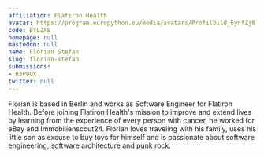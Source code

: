```yaml
---
affiliation: Flatiron Health
avatar: https://program.europython.eu/media/avatars/Profilbild_6ynfZj8.jpg
code: BYLZXE
homepage: null
mastodon: null
name: Florian Stefan
slug: florian-stefan
submissions:
- R3P9UX
twitter: null
---
```


Florian is based in Berlin and works as Software Engineer for Flatiron Health. Before joining Flatiron Health's mission to improve and extend lives by learning from the experience of every person with cancer, he worked for eBay and Immobilienscout24. Florian loves traveling with his family, uses his little son as excuse to buy toys for himself and is passionate about software engineering, software architecture and punk rock.
